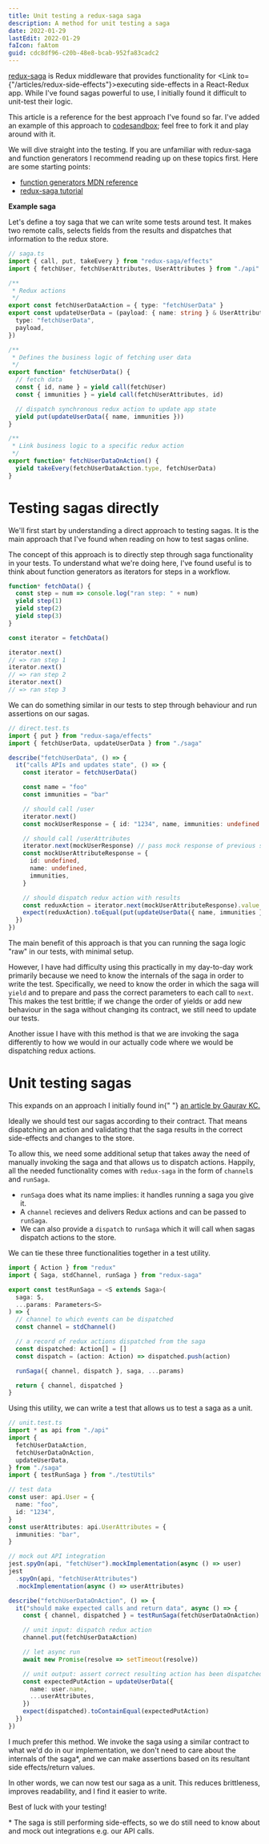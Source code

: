 ```yaml
---
title: Unit testing a redux-saga saga
description: A method for unit testing a saga
date: 2022-01-29
lastEdit: 2022-01-29
faIcon: faAtom
guid: cdc8df96-c20b-48e8-bcab-952fa83cadc2
---
```



[redux-saga](https://redux-saga.js.org/) is Redux middleware that provides functionality for <Link to={"/articles/redux-side-effects"}>executing side-effects in a React-Redux app</Link>.
While I've found sagas powerful to use, I initially found it difficult to unit-test their logic.

This article is a reference for the best approach I've found so far. I've added an example of this approach to [codesandbox](https://codesandbox.io/s/unit-testing-sagas-75l7n?file=/src/saga.ts); feel free to fork it and play around with it.

We will dive straight into the testing. If you are unfamiliar with redux-saga and function generators I recommend reading up on these topics first.
Here are some starting points:

- [function generators MDN reference](https://developer.mozilla.org/en-US/docs/Web/JavaScript/Reference/Statements/function*)
- [redux-saga tutorial](https://redux-saga.js.org/docs/introduction/BeginnerTutorial)

**Example saga**

Let's define a toy saga that we can write some tests around test. It makes two remote calls, selects fields from the results and dispatches that information to the redux store.

```typescript
// saga.ts
import { call, put, takeEvery } from "redux-saga/effects"
import { fetchUser, fetchUserAttributes, UserAttributes } from "./api"

/**
 * Redux actions
 */
export const fetchUserDataAction = { type: "fetchUserData" }
export const updateUserData = (payload: { name: string } & UserAttributes) => ({
  type: "fetchUserData",
  payload,
})

/**
 * Defines the business logic of fetching user data
 */
export function* fetchUserData() {
  // fetch data
  const { id, name } = yield call(fetchUser)
  const { immunities } = yield call(fetchUserAttributes, id)

  // dispatch synchronous redux action to update app state
  yield put(updateUserData({ name, immunities }))
}

/**
 * Link business logic to a specific redux action
 */
export function* fetchUserDataOnAction() {
  yield takeEvery(fetchUserDataAction.type, fetchUserData)
}
```

<div className="mb-5"></div>

# Testing sagas directly

We'll first start by understanding a direct approach to testing sagas.
It is the main approach that I've found when reading on how to test sagas online.

The concept of this approach is to directly step through saga functionality in your tests.
To understand what we're doing here, I've found useful is to think about function generators as iterators for steps in a workflow.

```javascript
function* fetchData() {
  const step = num => console.log("ran step: " + num)
  yield step(1)
  yield step(2)
  yield step(3)
}

const iterator = fetchData()

iterator.next()
// => ran step 1
iterator.next()
// => ran step 2
iterator.next()
// => ran step 3
```

We can do something similar in our tests to step through behaviour and run assertions on our sagas.

```typescript
// direct.test.ts
import { put } from "redux-saga/effects"
import { fetchUserData, updateUserData } from "./saga"

describe("fetchUserData", () => {
  it("calls APIs and updates state", () => {
    const iterator = fetchUserData()

    const name = "foo"
    const immunities = "bar"

    // should call /user
    iterator.next()
    const mockUserResponse = { id: "1234", name, immunities: undefined }

    // should call /userAttributes
    iterator.next(mockUserResponse) // pass mock response of previous step back to the saga
    const mockUserAttributeResponse = {
      id: undefined,
      name: undefined,
      immunities,
    }

    // should dispatch redux action with results
    const reduxAction = iterator.next(mockUserAttributeResponse).value
    expect(reduxAction).toEqual(put(updateUserData({ name, immunities })))
  })
})
```

The main benefit of this approach is that you can running the saga logic "raw" in our tests, with minimal setup.

However, I have had difficulty using this practically in my day-to-day work primarily because we need to know the internals of the saga in order to write the test.
Specifically, we need to know the order in which the saga will `yield` and to prepare and pass the correct parameters to each call to `next`.
This makes the test brittle; if we change the order of yields or add new behaviour in the saga without changing its contract, we still need to update our tests.

Another issue I have with this method is that we are invoking the saga differently to how we would in our actually code where we would be dispatching redux actions.

<div className="mb-5"></div>

# Unit testing sagas

<Card heading="Credit where it's due">
  This expands on an approach I initially found in{" "}
  <a href="https://medium.com/@13gaurab/unit-testing-sagas-with-jest-29a8bcfca028">
    an article by Gaurav KC.
  </a>
</Card>

Ideally we should test our sagas according to their contract.
That means dispatching an action and validating that the saga results in the correct side-effects and changes to the store.

To allow this, we need some additional setup that takes away the need of manually invoking the saga and that allows us to dispatch actions.
Happily, all the needed functionality comes with `redux-saga` in the form of `channel`s and `runSaga`.

- `runSaga` does what its name implies: it handles running a saga you give it.
- A `channel` recieves and delivers Redux actions and can be passed to `runSaga`.
- We can also provide a `dispatch` to `runSaga` which it will call when sagas dispatch actions to the store.

<div className="mb-5"></div>

We can tie these three functionalities together in a test utility.

```typescript
import { Action } from "redux"
import { Saga, stdChannel, runSaga } from "redux-saga"

export const testRunSaga = <S extends Saga>(
  saga: S,
  ...params: Parameters<S>
) => {
  // channel to which events can be dispatched
  const channel = stdChannel()

  // a record of redux actions dispatched from the saga
  const dispatched: Action[] = []
  const dispatch = (action: Action) => dispatched.push(action)

  runSaga({ channel, dispatch }, saga, ...params)

  return { channel, dispatched }
}
```

<div className="mb-5"></div>

Using this utility, we can write a test that allows us to test a saga as a unit.

```typescript
// unit.test.ts
import * as api from "./api"
import {
  fetchUserDataAction,
  fetchUserDataOnAction,
  updateUserData,
} from "./saga"
import { testRunSaga } from "./testUtils"

// test data
const user: api.User = {
  name: "foo",
  id: "1234",
}
const userAttributes: api.UserAttributes = {
  immunities: "bar",
}

// mock out API integration
jest.spyOn(api, "fetchUser").mockImplementation(async () => user)
jest
  .spyOn(api, "fetchUserAttributes")
  .mockImplementation(async () => userAttributes)

describe("fetchUserDataOnAction", () => {
  it("should make expected calls and return data", async () => {
    const { channel, dispatched } = testRunSaga(fetchUserDataOnAction)

    // unit input: dispatch redux action
    channel.put(fetchUserDataAction)

    // let async run
    await new Promise(resolve => setTimeout(resolve))

    // unit output: assert correct resulting action has been dispatched to the store
    const expectedPutAction = updateUserData({
      name: user.name,
      ...userAttributes,
    })
    expect(dispatched).toContainEqual(expectedPutAction)
  })
})
```

<div className="mb-5"></div>

I much prefer this method. We invoke the saga using a similar contract to what we'd do in our implementation,
we don't need to care about the internals of the saga<super>\*</super>,
and we can make assertions based on its resultant side effects/return values.

In other words, we can now test our saga as a unit. This reduces brittleness, improves readability, and I find it easier to write.

Best of luck with your testing!

<span className="text-sm">
  <super>*</super> The saga is still performing side-effects, so we do still
  need to know about and mock out integrations e.g. our API calls.
</span>
